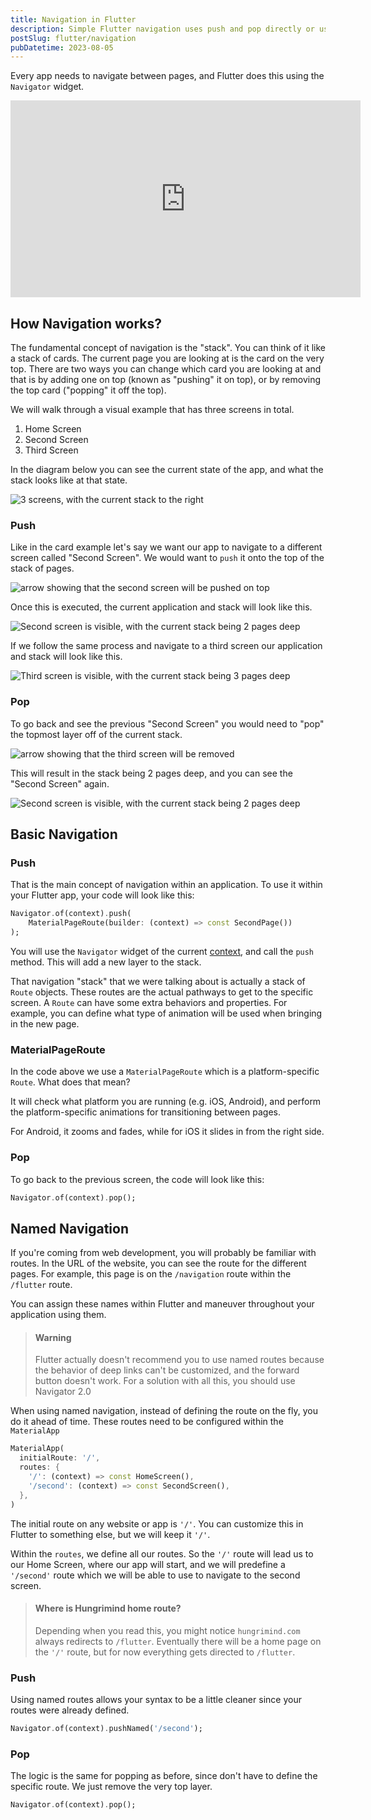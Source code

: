 ```yaml
---
title: Navigation in Flutter
description: Simple Flutter navigation uses push and pop directly or using named routes.
postSlug: flutter/navigation
pubDatetime: 2023-08-05
---
```


Every app needs to navigate between pages, and Flutter does this using the `Navigator` widget. 

<iframe width="560" height="315" src="https://www.youtube.com/embed/fiLDVKLaJAE" title="YouTube video player" frameborder="0" allow="accelerometer; autoplay; clipboard-write; encrypted-media; gyroscope; picture-in-picture; web-share" allowfullscreen></iframe>

## How Navigation works?
The fundamental concept of navigation is the "stack". You can think of it like a stack of cards. The current page you are looking at is the card on the very top. There are two ways you can change which card you are looking at and that is by adding one on top (known as "pushing" it on top), or by removing the top card ("popping" it off the top). 

We will walk through a visual example that has three screens in total.
1. Home Screen
2. Second Screen
3. Third Screen

In the diagram below you can see the current state of the app, and what the stack looks like at that state.

![3 screens, with the current stack to the right](/images/flutter_navigation_1.png)


### Push
Like in the card example let's say we want our app to navigate to a different screen called "Second Screen". We would want to `push` it onto the top of the stack of pages.

![arrow showing that the second screen will be pushed on top](/images/flutter_navigation_2.png)

Once this is executed, the current application and stack will look like this.

![Second screen is visible, with the current stack being 2 pages deep](/images/flutter_navigation_3.png)

If we follow the same process and navigate to a third screen our application and stack will look like this.

![Third screen is visible, with the current stack being 3 pages deep](/images/flutter_navigation_4.png)

### Pop
To go back and see the previous "Second Screen" you would need to "pop" the topmost layer off of the current stack.

![arrow showing that the third screen will be removed](/images/flutter_navigation_5.png)

This will result in the stack being 2 pages deep, and you can see the "Second Screen" again.

![Second screen is visible, with the current stack being 2 pages deep](/images/flutter_navigation_6.png)

## Basic Navigation

### Push
That is the main concept of navigation within an application. To use it within your Flutter app, your code will look like this:
```dart
Navigator.of(context).push(
    MaterialPageRoute(builder: (context) => const SecondPage())
);
```

You will use the `Navigator` widget of the current [context](/flutter/buildcontext), and call the `push` method. This will add a new layer to the stack.

That navigation "stack" that we were talking about is actually a stack of `Route` objects. These routes are the actual pathways to get to the specific screen. A `Route` can have some extra behaviors and properties. For example, you can define what type of animation will be used when bringing in the new page.

### MaterialPageRoute
In the code above we use a `MaterialPageRoute` which is a platform-specific `Route`. What does that mean?

It will check what platform you are running (e.g. iOS, Android), and perform the platform-specific animations for transitioning between pages. 

For Android, it zooms and fades, while for iOS it slides in from the right side.

### Pop
To go back to the previous screen, the code will look like this:
```dart
Navigator.of(context).pop();
```
## Named Navigation
If you're coming from web development, you will probably be familiar with routes. In the URL of the website, you can see the route for the different pages. For example, this page is on the `/navigation` route within the `/flutter` route.

You can assign these names within Flutter and maneuver throughout your application using them.

> #### Warning
> Flutter actually doesn't recommend you to use named routes because the behavior of deep links can't be customized, and the forward button doesn't work. For a solution with all this, you should use Navigator 2.0

When using named navigation, instead of defining the route on the fly, you do it ahead of time. These routes need to be configured within the `MaterialApp`

```dart
MaterialApp(
  initialRoute: '/',
  routes: {
    '/': (context) => const HomeScreen(),
    '/second': (context) => const SecondScreen(),
  },
)
```

The initial route on any website or app is `'/'`. You can customize this in Flutter to something else, but we will keep it `'/'`.

Within the `routes`, we define all our routes. So the `'/'` route will lead us to our Home Screen, where our app will start, and we will predefine a `'/second'` route which we will be able to use to navigate to the second screen.

> #### Where is Hungrimind home route?
> Depending when you read this, you might notice `hungrimind.com` always redirects to `/flutter`. Eventually there will be a home page on the `'/'` route, but for now everything gets directed to `/flutter`.

### Push
Using named routes allows your syntax to be a little cleaner since your routes were already defined.
```dart
Navigator.of(context).pushNamed('/second');
```

### Pop
The logic is the same for popping as before, since don't have to define the specific route. We just remove the very top layer.

```dart
Navigator.of(context).pop();
```